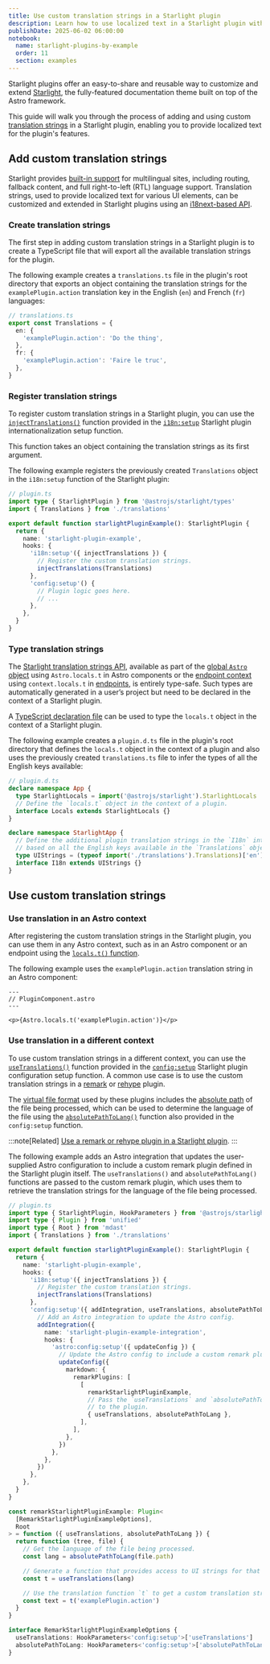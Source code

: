 ```yaml
---
title: Use custom translation strings in a Starlight plugin
description: Learn how to use localized text in a Starlight plugin with custom translation strings.
publishDate: 2025-06-02 06:00:00
notebook:
  name: starlight-plugins-by-example
  order: 11
  section: examples
---
```


Starlight plugins offer an easy-to-share and reusable way to customize and extend [Starlight](https://starlight.astro.build/), the fully-featured documentation theme built on top of the Astro framework.

This guide will walk you through the process of adding and using custom [translation strings](https://starlight.astro.build/guides/i18n/#using-ui-translations) in a Starlight plugin, enabling you to provide localized text for the plugin's features.


<Prerequisites />

## Add custom translation strings

Starlight provides [built-in support](https://starlight.astro.build/guides/i18n/) for multilingual sites, including routing, fallback content, and full right-to-left (RTL) language support.
Translation strings, used to provide localized text for various UI elements, can be customized and extended in Starlight plugins using an [i18next-based API](https://www.i18next.com).

### Create translation strings

The first step in adding custom translation strings in a Starlight plugin is to create a TypeScript file that will export all the available translation strings for the plugin.

The following example creates a `translations.ts` file in the plugin's root directory that exports an object containing the translation strings for the `examplePlugin.action` translation key in the English (`en`) and French (`fr`) languages:

```ts
// translations.ts
export const Translations = {
  en: {
    'examplePlugin.action': 'Do the thing',
  },
  fr: {
    'examplePlugin.action': 'Faire le truc',
  },
}
```

### Register translation strings

To register custom translation strings in a Starlight plugin, you can use the [`injectTranslations()`](https://starlight.astro.build/reference/plugins/#injecttranslations) function provided in the [`i18n:setup`](https://starlight.astro.build/reference/plugins/#i18nsetup) Starlight plugin internationalization setup function.

This function takes an object containing the translation strings as its first argument.

The following example registers the previously created `Translations` object in the `i18n:setup` function of the Starlight plugin:

```ts / (injectTranslations) / {3,11}
// plugin.ts
import type { StarlightPlugin } from '@astrojs/starlight/types'
import { Translations } from './translations'

export default function starlightPluginExample(): StarlightPlugin {
  return {
    name: 'starlight-plugin-example',
    hooks: {
      'i18n:setup'({ injectTranslations }) {
        // Register the custom translation strings.
        injectTranslations(Translations)
      },
      'config:setup'() {
        // Plugin logic goes here.
        // ...
      },
    },
  }
}
```

### Type translation strings

The [Starlight translation strings API](https://starlight.astro.build/guides/i18n/#using-ui-translations), available as part of the [global `Astro` object](https://docs.astro.build/en/reference/api-reference/#locals) using `Astro.locals.t` in Astro components or the [endpoint context](https://docs.astro.build/en/reference/api-reference/#locals) using `context.locals.t` in [endpoints](https://docs.astro.build/en/guides/endpoints/), is entirely type-safe.
Such types are automatically generated in a user’s project but need to be declared in the context of a Starlight plugin.

A [TypeScript declaration file](https://www.typescriptlang.org/docs/handbook/declaration-files/introduction.html) can be used to type the `locals.t` object in the context of a Starlight plugin.

The following example creates a `plugin.d.ts` file in the plugin's root directory that defines the `locals.t` object in the context of a plugin and also uses the previously created `translations.ts` file to infer the types of all the English keys available:

```ts
// plugin.d.ts
declare namespace App {
  type StarlightLocals = import('@astrojs/starlight').StarlightLocals
  // Define the `locals.t` object in the context of a plugin.
  interface Locals extends StarlightLocals {}
}

declare namespace StarlightApp {
  // Define the additional plugin translation strings in the `I18n` interface
  // based on all the English keys available in the `Translations` object.
  type UIStrings = (typeof import('./translations').Translations)['en']
  interface I18n extends UIStrings {}
}
```

## Use custom translation strings

### Use translation in an Astro context

After registering the custom translation strings in the Starlight plugin, you can use them in any Astro context, such as in an Astro component or an endpoint using the [`locals.t()` function](https://starlight.astro.build/guides/i18n/#rendering-a-ui-string).

The following example uses the `examplePlugin.action` translation string in an Astro component:

```astro
---
// PluginComponent.astro
---

<p>{Astro.locals.t('examplePlugin.action')}</p>
```

### Use translation in a different context

To use custom translation strings in a different context, you can use the [`useTranslations()`](https://starlight.astro.build/reference/plugins/#usetranslations) function provided in the [`config:setup`](https://starlight.astro.build/reference/plugins/#configsetup) Starlight plugin configuration setup function.
A common use case is to use the custom translation strings in a [remark](https://github.com/remarkjs/remark) or [rehype](https://github.com/rehypejs/rehype) plugin.

The [virtual file format](https://github.com/vfile/vfile) used by these plugins includes the [absolute path](https://github.com/vfile/vfile#filepath) of the file being processed, which can be used to determine the language of the file using the [`absolutePathToLang()`](https://starlight.astro.build/reference/plugins/#absolutepathtolang) function also provided in the `config:setup` function.

:::note[Related]
[Use a remark or rehype plugin in a Starlight plugin](/notes/starlight-plugin-use-remark-rehype-plugin).
:::

The following example adds an Astro integration that updates the user-supplied Astro configuration to include a custom remark plugin defined in the Starlight plugin itself.
The `useTranslations()` and `absolutePathToLang()` functions are passed to the custom remark plugin, which uses them to retrieve the translation strings for the language of the file being processed.

```ts / (useTranslations, absolutePathToLang)/ {48,51,54}
// plugin.ts
import type { StarlightPlugin, HookParameters } from '@astrojs/starlight/types'
import type { Plugin } from 'unified'
import type { Root } from 'mdast'
import { Translations } from './translations'

export default function starlightPluginExample(): StarlightPlugin {
  return {
    name: 'starlight-plugin-example',
    hooks: {
      'i18n:setup'({ injectTranslations }) {
        // Register the custom translation strings.
        injectTranslations(Translations)
      },
      'config:setup'({ addIntegration, useTranslations, absolutePathToLang }) {
        // Add an Astro integration to update the Astro config.
        addIntegration({
          name: 'starlight-plugin-example-integration',
          hooks: {
            'astro:config:setup'({ updateConfig }) {
              // Update the Astro config to include a custom remark plugin.
              updateConfig({
                markdown: {
                  remarkPlugins: [
                    [
                      remarkStarlightPluginExample,
                      // Pass the `useTranslations` and `absolutePathToLang` functions
                      // to the plugin.
                      { useTranslations, absolutePathToLang },
                    ],
                  ],
                },
              })
            },
          },
        })
      },
    },
  }
}

const remarkStarlightPluginExample: Plugin<
  [RemarkStarlightPluginExampleOptions],
  Root
> = function ({ useTranslations, absolutePathToLang }) {
  return function (tree, file) {
    // Get the language of the file being processed.
    const lang = absolutePathToLang(file.path)

    // Generate a function that provides access to UI strings for that language.
    const t = useTranslations(lang)

    // Use the translation function `t` to get a custom translation string.
    const text = t('examplePlugin.action')
  }
}

interface RemarkStarlightPluginExampleOptions {
  useTranslations: HookParameters<'config:setup'>['useTranslations']
  absolutePathToLang: HookParameters<'config:setup'>['absolutePathToLang']
}
```


<Outro />
